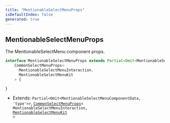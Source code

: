 ```yaml
---
title: "MentionableSelectMenuProps"
isDefaultIndex: false
generated: true
---
```



<!-- This file was generated from the CommandKit source. Do not modify. Instead, re-run the "docgen" script -->


## MentionableSelectMenuProps

<GenerationInfo sourceFile="packages/commandkit/src/components/v1/select-menu/SelectMenu.ts" sourceLine="250" packageName="commandkit" />

The MentionableSelectMenu component props.

```ts title="Signature"
interface MentionableSelectMenuProps extends Partial<Omit<MentionableSelectMenuComponentData, 'type'>>,
    CommonSelectMenuProps<
      MentionableSelectMenuInteraction,
      MentionableSelectMenuKit
    > {

}
```
* Extends: <code>Partial&#60;Omit&#60;MentionableSelectMenuComponentData, 'type'&#62;&#62;</code>, <code><a href='/docs/api-reference/commandkit/interfaces/common-select-menu-props#commonselectmenuprops'>CommonSelectMenuProps</a>&#60;       MentionableSelectMenuInteraction,       <a href='/docs/api-reference/commandkit/classes/mentionable-select-menu-kit#mentionableselectmenukit'>MentionableSelectMenuKit</a>     &#62;</code>


